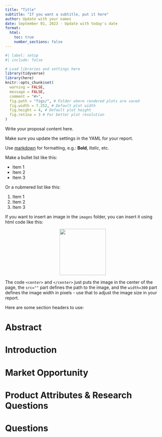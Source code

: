 ```yaml
---
title: "Title"
subtitle: "If you want a subtitle, put it here"
author: Update with your names
date: September 01, 2023 - Update with today's date
format: 
  html:
    toc: true 
    number_sections: false
---
```


```r
#| label: setup 
#| include: false

# Load libraries and settings here
library(tidyverse)
library(here)
knitr::opts_chunk$set(
  warning = FALSE,
  message = FALSE,
  comment = "#>",
  fig.path = "figs/", # Folder where rendered plots are saved
  fig.width = 7.252, # Default plot width
  fig.height = 4, # Default plot height
  fig.retina = 3 # For better plot resolution
)
```

Write your proposal content here. 

Make sure you update the settings in the YAML for your report. 

Use [markdown](https://commonmark.org/help/) for formatting, e.g.: **Bold**, _Italic_, etc.

Make a bullet list like this: 

- Item 1
- Item 2
- Item 3

Or a nubmered list like this: 

1. Item 1
2. Item 2
3. Item 3

If you want to insert an image in the `images` folder, you can insert it using html code like this: 

<center>
<img src="images/madd_logo.png" width=150>
</center>

The code `<center>` and `</center>` just puts the image in the center of the page, the `src=""` part defines the path to the image, and the `width=300` part defines the image width in pixels - use that to adjust the image size in your report.

Here are some section headers to use: 

# Abstract




# Introduction




# Market Opportunity




# Product Attributes & Research Questions




# Questions



